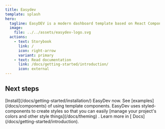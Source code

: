 ```yaml
---
title: Easydev
template: splash
hero:
  tagline: EasyDEV is a modern dashboard template based on React Components. We’ve used modern technologies and best practices to make our product easy to work with.<br/> It’s the most convenient template for developers, because of React Components, clean code and detailed documentation, which allows you to build any projects easily! Use it for e-commerce, analytics, sports and other types of web or mobile applications.
  image:
    file: ../../assets/easydev-logo.svg
  actions:
    - text: Storybook
      link: /
      icon: right-arrow
      variant: primary
    - text: Read documentation
      link: /docs/getting-started/introduction/
      icon: external
---
```



## Next steps

<CardGrid stagger>
  <Card title="Installation" icon="rocket">
    [Install](/docs/getting-started/installation/) EasyDev now.
  </Card>
  <Card title="Components" icon="puzzle">
    See [examples](/docs/components) of using template components.
  </Card>
  <Card title="Change color theme" icon="pencil">
    EasyDev uses styled-components to create styles so that you can easily [manage your project's colors and other style
    things](/docs/theming) .
  </Card>
  <Card title="Read the docs" icon="document">
    Learn more in [ Docs](/docs/getting-started/introduction).
  </Card>
</CardGrid>
